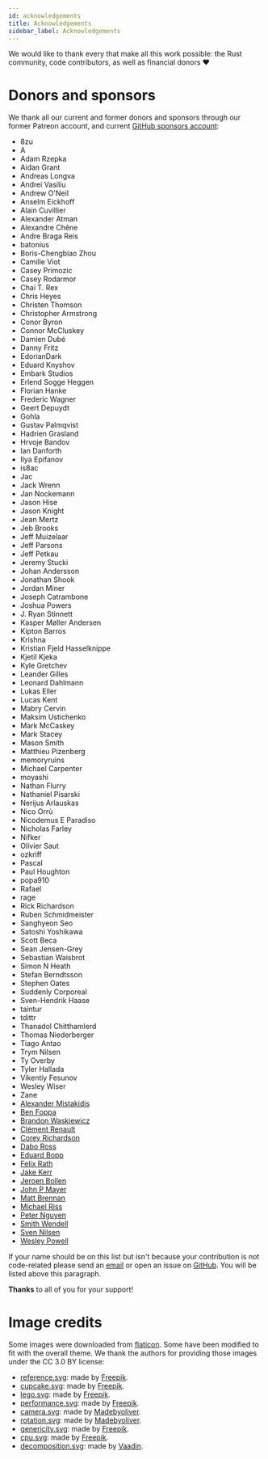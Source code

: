 ```yaml
---
id: acknowledgements
title: Acknowledgements
sidebar_label: Acknowledgements
---
```


We would like to thank every that make all this work possible: the Rust community,
code contributors, as well as financial donors ♥

# Donors and sponsors

We thank all our current and former donors and sponsors through our former
Patreon account, and current [GitHub sponsors account](https://github.com/sponsors/dimforge):

* 8zu
* A
* Adam Rzepka
* Aidan Grant
* Andreas Longva
* Andrei Vasiliu
* Andrew O'Neil
* Anselm Eickhoff
* Alain Cuvillier
* Alexander Atman
* Alexandre Chêne
* Andre Braga Reis
* batonius
* Boris-Chengbiao Zhou
* Camille Viot
* Casey Primozic
* Casey Rodarmor
* Chai T. Rex
* Chris Heyes
* Christen Thomson
* Christopher Armstrong
* Conor Byron
* Connor McCluskey
* Damien Dubé
* Danny Fritz
* EdorianDark
* Eduard Knyshov
* Embark Studios
* Erlend Sogge Heggen
* Florian Hanke
* Frederic Wagner
* Geert Depuydt
* Gohla
* Gustav Palmqvist
* Hadrien Grasland
* Hrvoje Bandov
* Ian Danforth
* Ilya Epifanov
* is8ac
* Jac
* Jack Wrenn
* Jan Nockemann
* Jason Hise
* Jason Knight
* Jean Mertz
* Jeb Brooks
* Jeff Muizelaar
* Jeff Parsons
* Jeff Petkau
* Jeremy Stucki
* Johan Andersson
* Jonathan Shook
* Jordan Miner
* Joseph Catrambone
* Joshua Powers
* J. Ryan Stinnett
* Kasper Møller Andersen
* Kipton Barros
* Krishna
* Kristian Fjeld Hasselknippe
* Kjetil Kjeka
* Kyle Gretchev
* Leander Gilles
* Leonard Dahlmann
* Lukas Eller
* Lucas Kent
* Mabry Cervin
* Maksim Ustichenko
* Mark McCaskey
* Mark Stacey
* Mason Smith
* Matthieu Pizenberg
* memoryruins
* Michael Carpenter
* moyashi
* Nathan Flurry
* Nathaniel Pisarski
* Nerijus Arlauskas
* Nico Orrù
* Nicodemus E Paradiso
* Nicholas Farley
* Nifker
* Olivier Saut
* ozkriff
* Pascal
* Paul Houghton
* popa910
* Rafael
* rage
* Rick Richardson
* Ruben Schmidmeister
* Sanghyeon Seo
* Satoshi Yoshikawa
* Scott Beca
* Sean Jensen-Grey
* Sebastian Waisbrot
* Simon N Heath
* Stefan Berndtsson
* Stephen Oates
* Suddenly Corporeal
* Sven-Hendrik Haase
* taintur
* tdittr
* Thanadol Chitthamlerd
* Thomas Niederberger
* Tiago Antao
* Trym Nilsen
* Ty Overby
* Tyler Hallada
* Vikentiy Fesunov
* Wesley Wiser
* Zane
* [Alexander Mistakidis](https://github.com/aamistak)
* [Ben Foppa](https://github.com/bfops)
* [Brandon Waskiewicz](https://github.com/brandonw)
* [Clément Renault](https://github.com/Kerollmops)
* [Corey Richardson](https://github.com/cmr)
* [Dabo Ross](https://github.com/daboross)
* [Eduard Bopp](https://github.com/aepsil0n)
* [Felix Rath](https://github.com/Futile)
* [Jake Kerr](https://github.com/jakerr)
* [Jeroen Bollen](https://github.com/Binero)
* [John P Mayer](https://github.com/johnpmayer)
* [Matt Brennan](https://github.com/quarterto)
* [Michael Riss](https://github.com/MichaelRiss)
* [Peter Nguyen](https://github.com/artichokes)
* [Smith Wendell](https://github.com/wackywendell)
* [Sven Nilsen](https://github.com/bvssvni)
* [Wesley Powell](https://github.com/wspowell)


If your name should be on this list but isn't because your contribution is not
code-related please send an [email](mailto:developer@crozet.re) or open an
issue on [GitHub](https://github.com/rustsim/salva/issues). You will be
listed above this paragraph.

**Thanks** to all of you for your support!

# Image credits
Some images were downloaded from [flaticon](https://www.flaticon.com). Some have
been modified to fit with the overall theme. We thank the authors for providing
those images under the CC 3.0 BY license:

* <u>reference.svg</u>: made by [Freepik](https://www.freepik.com).
* <u>cupcake.svg</u>: made by [Freepik](https://www.freepik.com).
* <u>lego.svg</u>: made by [Freepik](https://www.freepik.com).
* <u>performance.svg</u>: made by [Freepik](https://www.freepik.com).
* <u>camera.svg</u>: made by [Madebyoliver](https://www.flaticon.com/authors/madebyoliver).
* <u>rotation.svg</u>: made by [Madebyoliver](https://www.flaticon.com/authors/madebyoliver).
* <u>genericity.svg</u>: made by [Freepik](https://www.freepik.com).
* <u>cpu.svg</u>: made by [Freepik](https://www.freepik.com).
* <u>decomposition.svg</u>: made by [Vaadin](https://www.flaticon.com/authors/vaadin).
